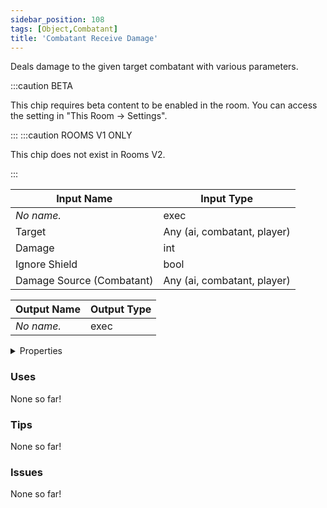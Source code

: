 ```yaml
---
sidebar_position: 108
tags: [Object,Combatant]
title: 'Combatant Receive Damage'
---
```


Deals damage to the given target combatant with various parameters.

:::caution BETA

This chip requires beta content to be enabled in the room. You can access the setting in "This Room -> Settings".

:::
:::caution ROOMS V1 ONLY
    
This chip does not exist in Rooms V2.

:::


<DocusaurusSvg />

| Input Name | Input Type |
|-----------|-----------|
| *No name.* | exec |
| Target | Any (ai, combatant, player) |
| Damage | int |
| Ignore Shield | bool |
| Damage Source (Combatant) | Any (ai, combatant, player) |

| Output Name | Output Type |
|-----------|-----------|
| *No name.* | exec |


<details>
  <summary>Properties</summary>
  <div>
    <div>
    <table>
      <thead>
        <tr>
          <th>Is beta required?</th>
          <th>Yes</th>
        </tr>
        <tr>
          <th>Is this chip a trolling risk?</th>
          <th>No</th>
        </tr>
        <tr>
          <th>Is this chip a role assignment risk?</th>
          <th>No</th>
        </tr>
        <tr>
          <th>Chip UUID</th>
          <th>67aca89c-f753-4f94-87df-1ce1d4fcb8b0</th>
        </tr>
        <tr>
          <th>Room availability</th>
          <th>Rooms V1 only</th>
        </tr>
      </thead>
    </table>
    </div>
  </div>
</details>

### Uses

None so far!

### Tips

None so far!

### Issues

None so far!